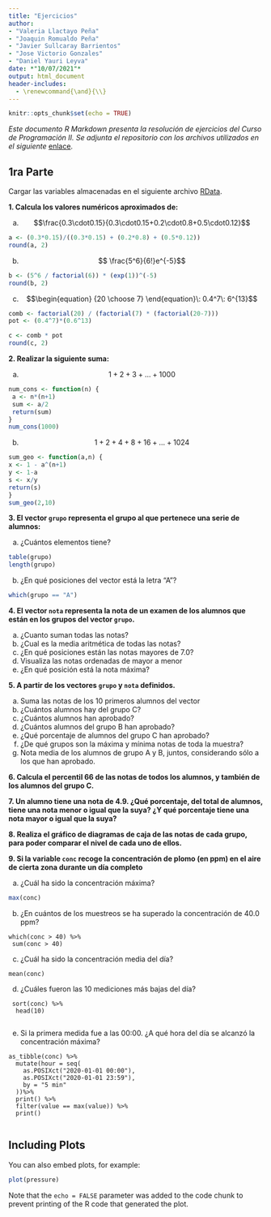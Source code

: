 ```yaml
---
title: "Ejercicios"
author: 
- "Valeria Llactayo Peña"
- "Joaquin Romualdo Peña"
- "Javier Sullcaray Barrientos"
- "Jose Victorio Gonzales"
- "Daniel Yauri Leyva"
date: *"10/07/2021"*
output: html_document
header-includes:
  - \renewcommand{\and}{\\}
---
```


```r
knitr::opts_chunk$set(echo = TRUE)
```
*Este documento R Markdown presenta la resolución de ejercicios del Curso de Programación II. Se adjunta el repositorio con los archivos utilizados en el siguiente* [enlace](https://github.com/JoseVictorio/Ejercicios_Progra).



## 1ra Parte

Cargar las variables almacenadas en el siguiente archivo [RData](https://goo.gl/uDzU8v).

**1. Calcula los valores numéricos aproximados de:**

 a. $$\frac{0.3\cdot0.15}{0.3\cdot0.15+0.2\cdot0.8+0.5\cdot0.12}$$
 
 ```r
a <- (0.3*0.15)/((0.3*0.15) + (0.2*0.8) + (0.5*0.12))
round(a, 2)
```

 b. $$ \frac{5^6}{6!}e^{-5}$$
 
 ```r
 b <- (5^6 / factorial(6)) * (exp(1))^(-5)
round(b, 2)
 ```
 
 c. $$\begin{equation}
{20 \choose 7}
\end{equation}\: 0.4^7\: 6^{13}$$

```r
comb <- factorial(20) / (factorial(7) * (factorial(20-7)))
pot <- (0.4^7)*(0.6^13)

c <- comb * pot
round(c, 2)
```

**2. Realizar la siguiente suma:**

 a. $$1+2+3+\ldots + 1000$$
 
 ```r
num_cons <- function(n) {
  a <- n*(n+1)
  sum <- a/2
  return(sum)
}
num_cons(1000)
 ```
 
 b. $$1+2+4+8+16+\ldots + 1024$$
 
  ```r
sum_geo <- function(a,n) {
  x <- 1 - a^(n+1)
  y <- 1-a
  s <- x/y
  return(s)
}
sum_geo(2,10)
 ```

**3. El vector `grupo` representa el grupo al que pertenece una serie de alumnos:**

 a. ¿Cuántos elementos tiene?
 
   ```r

table(grupo)
length(grupo)
 ```
 
 b. ¿En qué posiciones del vector está la letra “A”?
 
   ```r
which(grupo == "A")
 ```

**4. El vector `nota` representa la nota de un examen de los alumnos que están en los grupos del vector `grupo`.**

 a. ¿Cuanto suman todas las notas?
 b. ¿Cual es la media aritmética de todas las notas?
 c. ¿En qué posiciones están las notas mayores de 7.0?
 d. Visualiza las notas ordenadas de mayor a menor
 e. ¿En qué posición está la nota máxima?

**5. A partir de los vectores `grupo` y `nota` definidos.**

 a. Suma las notas de los 10 primeros alumnos del vector
 b. ¿Cuántos alumnos hay del grupo C?
 c. ¿Cuántos alumnos han aprobado?
 d. ¿Cuántos alumnos del grupo B han aprobado?
 e. ¿Qué porcentaje de alumnos del grupo C han aprobado?
 f. ¿De qué grupos son la máxima y mínima notas de toda la muestra?
 g. Nota media de los alumnos de grupo A y B, juntos, considerando sólo a los que han aprobado.

**6. Calcula el percentil 66 de las notas de todos los alumnos, y también de los alumnos del grupo C.**

**7. Un alumno tiene una nota de 4.9. ¿Qué porcentaje, del total de alumnos, tiene una nota menor o igual que la suya? ¿Y qué porcentaje tiene una nota mayor o igual que la suya?**

**8. Realiza el gráfico de diagramas de caja de las notas de cada grupo, para poder comparar el nivel de cada uno de ellos.**

**9. Si la variable `conc` recoge la concentración de plomo (en ppm) en el aire de cierta zona durante un día completo**

 a. ¿Cuál ha sido la concentración máxima?
 
``` r
max(conc)

```
 b. ¿En cuántos de los muestreos se ha superado la concentración de 40.0 ppm?

 ``` 
which(conc > 40) %>% 
  sum(conc > 40)

```
 c. ¿Cuál ha sido la concentración media del día?
 
``` 
mean(conc)

```
 
 d. ¿Cuáles fueron las 10 mediciones más bajas del día?
 
``` 
 sort(conc) %>% 
  head(10)
  
``` 
 e. Si la primera medida fue a las 00:00. ¿A qué hora del día se alcanzó la concentración máxima?

``` 
as_tibble(conc) %>% 
  mutate(hour = seq(
    as.POSIXct("2020-01-01 00:00"),
    as.POSIXct("2020-01-01 23:59"),
    by = "5 min"
  ))%>% 
  print() %>% 
  filter(value == max(value)) %>% 
  print()
  
``` 



## Including Plots

You can also embed plots, for example:

```r
plot(pressure)
```

Note that the `echo = FALSE` parameter was added to the code chunk to prevent printing of the R code that generated the plot.
